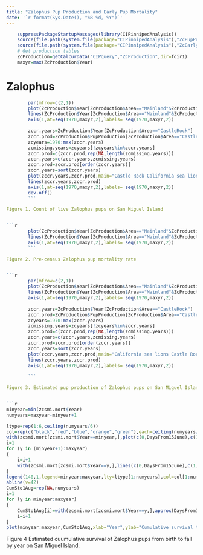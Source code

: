 ---
title: "Zalophus Pup Production and Early Pup Mortality"
date: '`r format(Sys.Date(), "%B %d, %Y")`'
---
		
		
```{r,results="hide",echo=FALSE}
	suppressPackageStartupMessages(library(CIPinnipedAnalysis))
	source(file.path(system.file(package="CIPinnipedAnalysis"),"ZcPupProduction.r"))
	source(file.path(system.file(package="CIPinnipedAnalysis"),"ZcEarlyPupMortality.r"))
	# Get production tables 
    ZcProduction=getCalcurData("CIPquery","ZcProduction",dir=fdir1)
	maxyr=max(ZcProduction$Year)
```

# Zalophus 
```{r,results="hide",echo=FALSE,fig.height=7,fig.width=6,dpi=300}
		par(mfrow=c(2,1))
		plot(ZcProduction$Year[ZcProduction$Area=="Mainland"&ZcProduction$Island=="SMI"],ZcProduction$TotalLiveCountByYear[ZcProduction$Area=="Mainland"&ZcProduction$Island=="SMI"],xlab="Year",ylab="Live pup count",xaxt="n",main="Mainland SMI California sea lion Live Pup Count")
		lines(ZcProduction$Year[ZcProduction$Area=="Mainland"&ZcProduction$Island=="SMI"],ZcProduction$TotalLiveCountByYear[ZcProduction$Area=="Mainland"&ZcProduction$Island=="SMI"])
		axis(1,at=seq(1970,maxyr,2),labels= seq(1970,maxyr,2))
		
		zccr.years=ZcProduction$Year[ZcProduction$Area=="CastleRock"]
		zccr.prod=ZcProduction$PupProduction[ZcProduction$Area=="CastleRock"]
		zcyears=1970:max(zccr.years)
		zcmissing.years=zcyears[!zcyears%in%zccr.years]
		zccr.prod=c(zccr.prod,rep(NA,length(zcmissing.years)))
		zccr.years=c(zccr.years,zcmissing.years)
		zccr.prod=zccr.prod[order(zccr.years)]
		zccr.years=sort(zccr.years)
		plot(zccr.years,zccr.prod,main="Castle Rock California sea lion Live Pup Count",xlab="Year",ylab="Live pup count",xaxt="n",xlim=c(1970,maxyr))
		lines(zccr.years,zccr.prod)
		axis(1,at=seq(1970,maxyr,2),labels= seq(1970,maxyr,2))
		dev.off()
		```

Figure 1. Count of live Zalophus pups on San Miguel Island


```{r,results="hide",echo=FALSE,fig.width=6,fig.height=7,dpi=300}
		plot(ZcProduction$Year[ZcProduction$Area=="Mainland"&ZcProduction$Island=="SMI"],ZcProduction$MortalityRateAtLiveCount[ZcProduction$Area=="Mainland"&ZcProduction$Island=="SMI"],xlab="Year",ylab="Mortality",xaxt="n",main="Zc SMI Mainland Pre-census Mortality")
		lines(ZcProduction$Year[ZcProduction$Area=="Mainland"&ZcProduction$Island=="SMI"],ZcProduction$MortalityRateAtLiveCount[ZcProduction$Area=="Mainland"&ZcProduction$Island=="SMI"])
		axis(1,at=seq(1970,maxyr,2),labels= seq(1970,maxyr,2))
		```

Figure 2. Pre-census Zalophus pup mortality rate


```{r,results="hide",echo=FALSE,fig.width=6,fig.height=7,dpi=300}
		par(mfrow=c(2,1))
		plot(ZcProduction$Year[ZcProduction$Area=="Mainland"&ZcProduction$Island=="SMI"],ZcProduction$PupProduction[ZcProduction$Area=="Mainland"&ZcProduction$Island=="SMI"],xlab="Year",ylab="Pup production",xaxt="n",main="SMI California sea lions Mainland")
		lines(ZcProduction$Year[ZcProduction$Area=="Mainland"&ZcProduction$Island=="SMI"],ZcProduction$PupProduction[ZcProduction$Area=="Mainland"&ZcProduction$Island=="SMI"])
		axis(1,at=seq(1970,maxyr,2),labels= seq(1970,maxyr,2)) 
		
		zccr.years=ZcProduction$Year[ZcProduction$Area=="CastleRock"]
		zccr.prod=ZcProduction$PupProduction[ZcProduction$Area=="CastleRock"]
		zcyears=1970:max(zccr.years)
		zcmissing.years=zcyears[!zcyears%in%zccr.years]
		zccr.prod=c(zccr.prod,rep(NA,length(zcmissing.years)))
		zccr.years=c(zccr.years,zcmissing.years)
		zccr.prod=zccr.prod[order(zccr.years)]
		zccr.years=sort(zccr.years)
		plot(zccr.years,zccr.prod,main="California sea lions Castle Rock",xlab="Year",ylab="Pup production",xaxt="n",xlim=c(1970,maxyr))
		lines(zccr.years,zccr.prod)
		axis(1,at=seq(1970,maxyr,2),labels= seq(1970,maxyr,2))
		
		```

Figure 3. Estimated pup production of Zalophus pups on San Miguel Island


```{r,results="hide",echo=FALSE,fig.width=6,fig.height=7,dpi=300}
minyear=min(zcsmi.mort$Year)
numyears=maxyear-minyear+1

ltype=rep(1:6,ceiling(numyears/6))
col=rep(c("black","red","blue","orange","green"),each=ceiling(numyears/5))
with(zcsmi.mort[zcsmi.mort$Year==minyear,],plot(c(0,DaysFrom15June),c(1,CumS),xlab="Days from 15 June",ylab="Cumulative Survival",ylim=c(min(zcsmi.mort$CumS,na.rm=TRUE),1),lty=ltype[1],col=col[1],type="l",xlim=c(0,max(zcsmi.mort$DaysFrom15June))))
i=1
for (y in (minyear+1):maxyear)
{
	i=i+1
	with(zcsmi.mort[zcsmi.mort$Year==y,],lines(c(0,DaysFrom15June),c(1,CumS),lty=ltype[i],col=col[i]))
}
legend(140,1,legend=minyear:maxyear,lty=ltype[1:numyears],col=col[1:numyears],cex=0.8)
abline(v=42)
CumSto1Aug=rep(NA,numyears)
i=1
for (y in minyear:maxyear)
{
	CumSto1Aug[i]=with(zcsmi.mort[zcsmi.mort$Year==y,],approx(DaysFrom15June,CumS,xout=42)$y)
	i=i+1
}
plot(minyear:maxyear,CumSto1Aug,xlab="Year",ylab="Cumulative survival to 27 July",type="b")
```
Figure 4 Estimated cuumulative survival of Zalophus pups from birth to fall by year on San Miguel Island.

